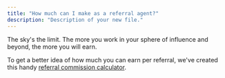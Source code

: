 ```yaml
---
title: "How much can I make as a referral agent?"
description: "Description of your new file."
---
```


The sky's the limit. The more you work in your sphere of influence and beyond, the more you will earn.

To get a better idea of how much you can earn per referral, we've created this handy [referral commission calculator](https://www.generalreferral.com/commission-calculator).
